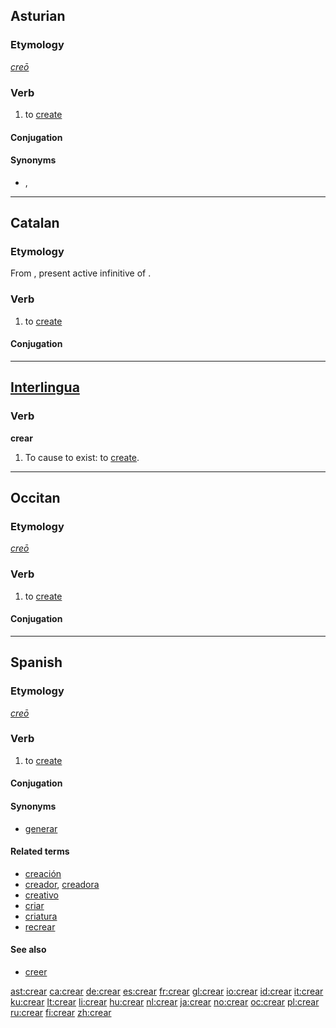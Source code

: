 ==Asturian==

===Etymology===
{{etyl|la|ast}} ''[[creo#Latin|creō]]''

===Verb===
{{ast-verb-ar|cre}}

# to [[create]]

====Conjugation====
{{ast-conj-ar|cre}}

====Synonyms====
* {{sense|to create}} {{l|ast|facer}}, {{l|ast|producir}}

----

==Catalan==
===Etymology===
From {{etyl|la|ca}} {{term|creare|creāre|lang=la}}, present active infinitive of {{term|creo|creō|lang=la}}.

===Verb===
{{ca-verb|ar|cre}}

# to [[create]]

====Conjugation====
{{ca-conj-ar|cre|diaer=1}}

----

==[[Interlingua]]==

===Verb===
'''crear'''

# To cause to exist: to [[create]].

----

==Occitan==

===Etymology===
{{etyl|la|oc}} ''[[creo#Latin|creō]]''

===Verb===
{{oc-verb}}

# to [[create]]

====Conjugation====
{{rfinfl|lang=oc|type=conjugation}}

----

==Spanish==

===Etymology===
{{etyl|la|es}} ''[[creo#Latin|creō]]''

===Verb===
{{es-verb|cre|ar}}

# to [[create]]

====Conjugation====
{{es-conj-ar|cre}}

====Synonyms====
* [[generar]]

====Related terms====
* [[creación]]
* [[creador]], [[creadora]]
* [[creativo]]
* [[criar]]
* [[criatura]]
* [[recrear]]

====See also====
* [[creer]] {{gloss|common conjugated forms}}

[[ast:crear]]
[[ca:crear]]
[[de:crear]]
[[es:crear]]
[[fr:crear]]
[[gl:crear]]
[[io:crear]]
[[id:crear]]
[[it:crear]]
[[ku:crear]]
[[lt:crear]]
[[li:crear]]
[[hu:crear]]
[[nl:crear]]
[[ja:crear]]
[[no:crear]]
[[oc:crear]]
[[pl:crear]]
[[ru:crear]]
[[fi:crear]]
[[zh:crear]]